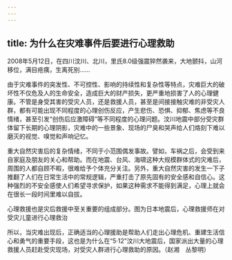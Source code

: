 ```yaml
---
---
---
```

title: 为什么在灾难事件后要进行心理救助
---




2008年5月12日，在四川汶川、北川，里氏8.0级强震猝然袭来，大地颤抖，山河移位，满目疮痍，生离死别……

由于灾难事件的突发性、不可控性、影响的持续性和复杂性等特点，灾难巨大的破坏性不仅危及人的生命安全，造成巨大的财产损失，更严重地损害了人的心理健康。不管是身受其害的受灾人员，还是救援人员，甚至是间接接触灾难的非受灾人群，都有可能出现不同程度的心理创伤反应，产生悲伤、恐惧、抑郁、焦虑等不良情绪，甚至引发“创伤后应激障碍”等不同程度的心理问题。汶川地震中部分受灾群体留下长期的心理阴影，灾难中的一些景象、现场的尸臭和哭声给人们烙刻下难以磨灭的视觉、嗅觉和声响记忆。

重大自然灾害后的复杂情绪，不同于小范围偶发事故。譬如，车祸之后，会受到来自家庭及朋友的关心和帮助。而在地震、台风、海啸这种大规模群体式的灾难后，周围的人都自顾不暇，很难给予个体充分关注。另外，重大自然灾害的发生一下子推翻了人们在日常生活中的常规逻辑，严重打击了原先固有的安全感和自信心。这种强烈的不安全感使人们希望寻求保护，如果这种需求不能得到满足，心理上就会在很长一段时间里难以自拔。

心理救援也是灾后救援中至关重要的组成部分。图为日本地震后，心理救援师在对受灾儿童进行心理救治





所以，当灾难出现后，正确适当的心理援助是帮助人们走出心理危机、重建生活信心和勇气的重要手段，这也是为什么在“5·12”汶川大地震后，国家派出大量的心理救援人员赶赴受灾现场，对受灾人群进行心理救助的原因。（赵湘　丛黎明）